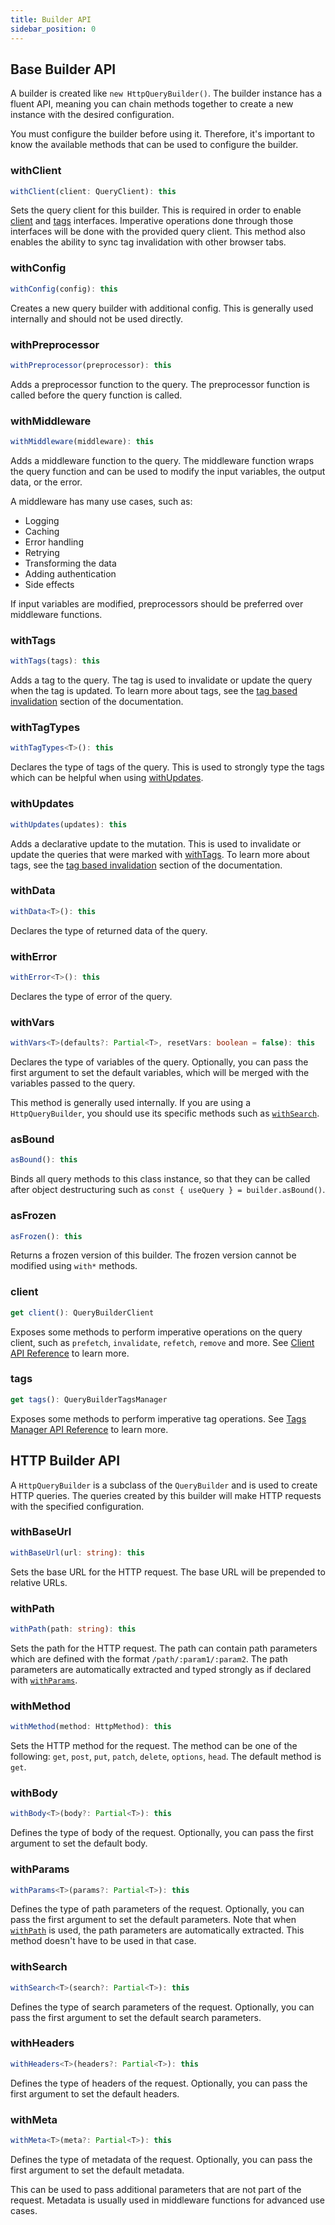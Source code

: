 ```yaml
---
title: Builder API
sidebar_position: 0
---
```


## Base Builder API

A builder is created like `new HttpQueryBuilder()`.
The builder instance has a fluent API, meaning you can chain methods together to create a new instance with the desired configuration.

You must configure the builder before using it.
Therefore, it's important to know the available methods that can be used to configure the builder.

### withClient

```ts
withClient(client: QueryClient): this
```

Sets the query client for this builder.
This is required in order to enable [client](#client) and [tags](#tags) interfaces.
Imperative operations done through those interfaces will be done with the provided query client.
This method also enables the ability to sync tag invalidation with other browser tabs.

### withConfig

```ts
withConfig(config): this
```

Creates a new query builder with additional config.
This is generally used internally and should not be used directly.

### withPreprocessor

```ts
withPreprocessor(preprocessor): this
```

Adds a preprocessor function to the query.
The preprocessor function is called before the query function is called.

### withMiddleware

```ts
withMiddleware(middleware): this
```

Adds a middleware function to the query.
The middleware function wraps the query function and
can be used to modify the input variables, the output data, or the error.

A middleware has many use cases, such as:

- Logging
- Caching
- Error handling
- Retrying
- Transforming the data
- Adding authentication
- Side effects

If input variables are modified, preprocessors should be preferred over middleware functions.

### withTags

```ts
withTags(tags): this
```

Adds a tag to the query.
The tag is used to invalidate or update the query when the tag is updated.
To learn more about tags, see the [tag based invalidation](/tags) section of the documentation.

### withTagTypes

```ts
withTagTypes<T>(): this
```

Declares the type of tags of the query.
This is used to strongly type the tags which can be helpful when using [withUpdates](#withupdates).

### withUpdates

```ts
withUpdates(updates): this
```

Adds a declarative update to the mutation.
This is used to invalidate or update the queries that were marked with [withTags](#withtags).
To learn more about tags, see the [tag based invalidation](/tags) section of the documentation.

### withData

```ts
withData<T>(): this
```

Declares the type of returned data of the query.

### withError

```ts
withError<T>(): this
```

Declares the type of error of the query.

### withVars

```ts
withVars<T>(defaults?: Partial<T>, resetVars: boolean = false): this
```

Declares the type of variables of the query.
Optionally, you can pass the first argument to set the default variables,
which will be merged with the variables passed to the query.

This method is generally used internally. If you are using a `HttpQueryBuilder`, you should use its specific methods such as [`withSearch`](#withsearch).

### asBound

```ts
asBound(): this
```

Binds all query methods to this class instance, so that they can be called after object destructuring such as `const { useQuery } = builder.asBound()`.

### asFrozen

```ts
asFrozen(): this
```

Returns a frozen version of this builder. The frozen version cannot be modified using `with*` methods.

### client

```ts
get client(): QueryBuilderClient
```

Exposes some methods to perform imperative operations on the query client, such as `prefetch`, `invalidate`, `refetch`, `remove` and more.
See [Client API Reference](./client) to learn more.

### tags

```ts
get tags(): QueryBuilderTagsManager
```

Exposes some methods to perform imperative tag operations.
See [Tags Manager API Reference](./tags) to learn more.

## HTTP Builder API

A `HttpQueryBuilder` is a subclass of the `QueryBuilder` and is used to create HTTP queries.
The queries created by this builder will make HTTP requests with the specified configuration.

### withBaseUrl

```ts
withBaseUrl(url: string): this
```

Sets the base URL for the HTTP request.
The base URL will be prepended to relative URLs.

### withPath

```ts
withPath(path: string): this
```

Sets the path for the HTTP request.
The path can contain path parameters which are defined with the format `/path/:param1/:param2`.
The path parameters are automatically extracted and typed strongly as if declared with [`withParams`](#withparams).

### withMethod

```ts
withMethod(method: HttpMethod): this
```

Sets the HTTP method for the request.
The method can be one of the following: `get`, `post`, `put`, `patch`, `delete`, `options`, `head`.
The default method is `get`.

### withBody

```ts
withBody<T>(body?: Partial<T>): this
```

Defines the type of body of the request.
Optionally, you can pass the first argument to set the default body.

### withParams

```ts
withParams<T>(params?: Partial<T>): this
```

Defines the type of path parameters of the request.
Optionally, you can pass the first argument to set the default parameters.
Note that when [`withPath`](#withpath) is used, the path parameters are automatically extracted.
This method doesn't have to be used in that case.

### withSearch

```ts
withSearch<T>(search?: Partial<T>): this
```

Defines the type of search parameters of the request.
Optionally, you can pass the first argument to set the default search parameters.

### withHeaders

```ts
withHeaders<T>(headers?: Partial<T>): this
```

Defines the type of headers of the request.
Optionally, you can pass the first argument to set the default headers.

### withMeta

```ts
withMeta<T>(meta?: Partial<T>): this
```

Defines the type of metadata of the request.
Optionally, you can pass the first argument to set the default metadata.

This can be used to pass additional parameters that are not part of the request.
Metadata is usually used in middleware functions for advanced use cases.

